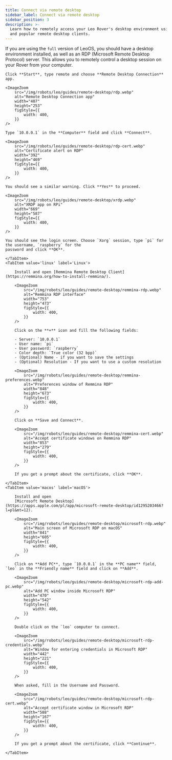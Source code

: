 ```yaml
---
title: Connect via remote desktop
sidebar_label: Connect via remote desktop
sidebar_position: 3
description: >-
  Learn how to remotely access your Leo Rover's desktop environment using RDP
  and popular remote desktop clients.
---
```



If you are using the `full` version of LeoOS, you should have a desktop
environment installed, as well as an RDP (Microsoft Remote Desktop Protocol)
server. This allows you to remotely control a desktop session on your Rover from
your computer.

<Tabs groupId='OS'>
    <TabItem value='windows' label='Windows'>
    
    Click **Start**, type remote and choose **Remote Desktop Connection** app.

    <ImageZoom
        src="/img/robots/leo/guides/remote-desktop/rdp.webp"
        alt="Remote Desktop Connection app"
        width="407"
        height="253"
        figStyle={{
            width: 400,
        }}
    />

    Type `10.0.0.1` in the **Computer** field and click **Connect**.

    <ImageZoom
        src="/img/robots/leo/guides/remote-desktop/rdp-cert.webp"
        alt="Certificate alert on RDP"
        width="392"
        height="469"
        figStyle={{
            width: 400,
        }}
    />

    You should see a similar warning. Click **Yes** to proceed.

    <ImageZoom
        src="/img/robots/leo/guides/remote-desktop/xrdp.webp"
        alt="XRDP app on RPi"
        width="669"
        height="587"
        figStyle={{
            width: 400,
        }}
    />

    You should see the login screen. Choose `Xorg` session, type `pi` for the username, `raspberry` for the
    password and click **OK**.

    </TabItem>
    <TabItem value='linux' label='Linux'>

        Install and open [Remmina Remote Desktop Client](https://remmina.org/how-to-install-remmina/).

        <ImageZoom
            src="/img/robots/leo/guides/remote-desktop/remmina-rdp.webp"
            alt="Remmina RDP interface"
            width="753"
            height="473"
            figStyle={{
                width: 400,
            }}
        />

        Click on the **+** icon and fill the following fields:

        - Server: `10.0.0.1`
        - User name: `pi`
        - User password: `raspberry`
        - Color depth: `True color (32 bpp)`
        - (Optional) Name - if you want to save the settings
        - (Optional) Resolution - If you want to use a custom resolution

        <ImageZoom
            src="/img/robots/leo/guides/remote-desktop/remmina-preferences.webp"
            alt="Preferences window of Remmina RDP"
            width="848"
            height="673"
            figStyle={{
                width: 400,
            }}
        />

        Click on **Save and Connect**.

        <ImageZoom
            src="/img/robots/leo/guides/remote-desktop/remmina-cert.webp"
            alt="Accept certificate windows on Remmina RDP"
            width="853"
            height="279"
            figStyle={{
                width: 400,
            }}
        />

        If you get a prompt about the certificate, click **OK**.

    </TabItem>
    <TabItem value='macos' label='macOS'>

        Install and open
        [Microsoft Remote Desktop](https://apps.apple.com/pl/app/microsoft-remote-desktop/id1295203466?l=pl&mt=12).

        <ImageZoom
            src="/img/robots/leo/guides/remote-desktop/microsoft-rdp.webp"
            alt="Main screen of Microsoft RDP on macOS"
            width="841"
            height="605"
            figStyle={{
                width: 400,
            }}
        />

        Click on **Add PC**, type `10.0.0.1` in the **PC name** field, `leo` in the **Friendly name** field and click on **Add**.

        <ImageZoom
            src="/img/robots/leo/guides/remote-desktop/microsoft-rdp-add-pc.webp"
            alt="Add PC window inside Microsoft RDP"
            width="470"
            height="542"
            figStyle={{
                width: 400,
            }}
        />

        Double click on the `leo` computer to connect.

        <ImageZoom
            src="/img/robots/leo/guides/remote-desktop/microsoft-rdp-credentials.webp"
            alt="Window for entering credentials in Microsoft RDP"
            width="442"
            height="221"
            figStyle={{
                width: 400,
            }}
        />

        When asked, fill in the Username and Password.

        <ImageZoom
            src="/img/robots/leo/guides/remote-desktop/microsoft-rdp-cert.webp"
            alt="Accept certificate window in Microsoft RDP"
            width="588"
            height="167"
            figStyle={{
                width: 400,
            }}
        />

        If you get a prompt about the certificate, click **Continue**.

    </TabItem>

</Tabs>
